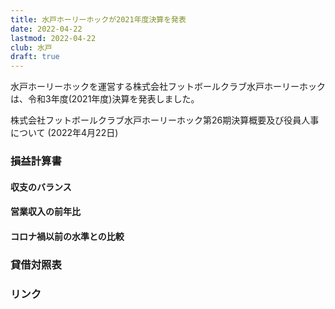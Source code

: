 ```yaml
---
title: 水戸ホーリーホックが2021年度決算を発表
date: 2022-04-22
lastmod: 2022-04-22
club: 水戸
draft: true
---
```


水戸ホーリーホックを運営する株式会社フットボールクラブ水戸ホーリーホックは、令和3年度(2021年度)決算を発表しました。

<PanelLink to="https://www.mito-hollyhock.net/news/p=17555/">
  株式会社フットボールクラブ水戸ホーリーホック第26期決算概要及び役員人事について (2022年4月22日)
</PanelLink>

### 損益計算書

#### 収支のバランス

#### 営業収入の前年比

#### コロナ禍以前の水準との比較

### 貸借対照表

### リンク
